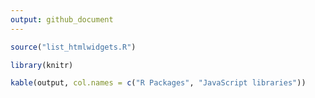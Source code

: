 ```yaml
---
output: github_document
---
```


```r
source("list_htmlwidgets.R")
```

```r
library(knitr)

kable(output, col.names = c("R Packages", "JavaScript libraries"))
```

